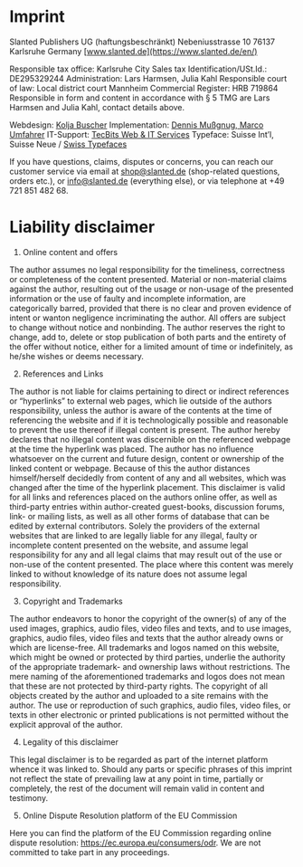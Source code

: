 


<Helmet>
  <title>slanted ar - imprint</title>
</Helmet>

<Layout location={props.location}>

# Imprint

Slanted Publishers UG
(haftungsbeschränkt)
Nebeniusstrasse 10
76137 Karlsruhe
Germany
[www.slanted.de](https://www.slanted.de/en/)

Responsible tax office: Karlsruhe City
Sales tax Identification/USt.Id.: DE295329244
Administration: Lars Harmsen, Julia Kahl
Responsible court of law: Local district court Mannheim
Commercial Register: HRB 719864
Responsible in form and content in accordance with § 5 TMG are Lars Harmsen and Julia Kahl, contact details above.

Webdesign: [Kolja Buscher](http://www.koljabuscher.de/)
Implementation: [Dennis Mußgnug, Marco Umfahrer](http://freelancer-karlsruhe.de/)
IT-Support: [TecBits Web & IT Services](https://www.tecbits.de/)
Typeface: Suisse Int’l, Suisse Neue / [Swiss Typefaces](https://www.swisstypefaces.com/)

If you have questions, claims, disputes or concerns, you can reach our customer service via email at [shop@slanted.de](mailto:shop@slanted.de) (shop-related questions, orders etc.), or [info@slanted.de](mailto:info@slanted.de) (everything else), or via telephone at +49 721 851 482 68.

# Liability disclaimer

1. Online content and offers

The author assumes no legal responsibility for the timeliness, correctness or completeness of the content presented. Material or non-material claims against the author, resulting out of the usage or non-usage of the presented information or the use of faulty and incomplete information, are categorically barred, provided that there is no clear and proven evidence of intent or wanton negligence incriminating the author. All offers are subject to change without notice and nonbinding. The author reserves the right to change, add to, delete or stop publication of both parts and the entirety of the offer without notice, either for a limited amount of time or indefinitely, as he/she wishes or deems necessary.

2. References and Links

The author is not liable for claims pertaining to direct or indirect references or “hyperlinks” to external web pages, which lie outside of the authors responsibility, unless the author is aware of the contents at the time of referencing the website and if it is technologically possible and reasonable to prevent the use thereof if illegal content is present. The author hereby declares that no illegal content was discernible on the referenced webpage at the time the hyperlink was placed. The author has no influence whatsoever on the current and future design, content or ownership of the linked content or webpage. Because of this the author distances himself/herself decidedly from content of any and all websites, which was changed after the time of the hyperlink placement. This disclaimer is valid for all links and references placed on the authors online offer, as well as third-party entries within author-created guest-books, discussion forums, link- or mailing lists, as well as all other forms of database that can be edited by external contributors. Solely the providers of the external websites that are linked to are legally liable for any illegal, faulty or incomplete content presented on the website, and assume legal responsibility for any and all legal claims that may result out of the use or non-use of the content presented. The place where this content was merely linked to without knowledge of its nature does not assume legal responsibility.

3. Copyright and Trademarks

The author endeavors to honor the copyright of the owner(s) of any of the used images, graphics, audio files, video files and texts, and to use images, graphics, audio files, video files and texts that the author already owns or which are license-free. All trademarks and logos named on this website, which might be owned or protected by third parties, underlie the authority of the appropriate trademark- and ownership laws without restrictions. The mere naming of the aforementioned trademarks and logos does not mean that these are not protected by third-party rights. The copyright of all objects created by the author and uploaded to a site remains with the author. The use or reproduction of such graphics, audio files, video files, or texts in other electronic or printed publications is not permitted without the explicit approval of the author.

4. Legality of this disclaimer

This legal disclaimer is to be regarded as part of the internet platform whence it was linked to. Should any parts or specific phrases of this imprint not reflect the state of prevailing law at any point in time, partially or completely, the rest of the document will remain valid in content and testimony.

5. Online Dispute Resolution platform of the EU Commission

Here you can find the platform of the EU Commission regarding online dispute resolution: https://ec.europa.eu/consumers/odr. We are not committed to take part in any proceedings.

</Layout>
